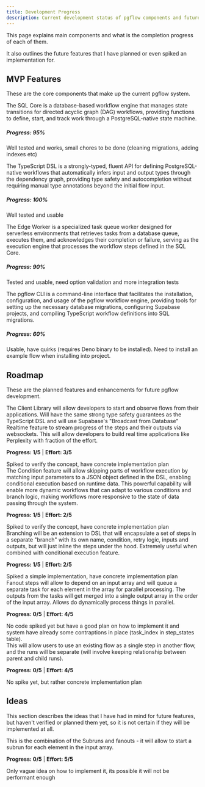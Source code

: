 ```yaml
---
title: Development Progress
description: Current development status of pgflow components and future roadmap
---
```



This page explains main components and what is the completion progress of each of them.

It also outlines the future features that I have planned or even spiked an implementation for.

## MVP Features

These are the core components that make up the current pgflow system.

<Card title="SQL Engine - 95% done" icon="star">
  The SQL Core is a database-based workflow engine that manages state transitions for directed acyclic graph (DAG) workflows, providing functions to define, start, and track work through a PostgreSQL-native state machine.

  ##### Progress: 95%

  Well tested and works, small chores to be done (cleaning migrations, adding indexes etc)
</Card>

<Card title="TypeScript DSL - 100% done" icon="seti:typescript">
  The TypeScript DSL is a strongly-typed, fluent API for defining PostgreSQL-native workflows that automatically infers input and output types through the dependency graph, providing type safety and autocompletion without requiring manual type annotations beyond the initial flow input.

  ##### Progress: 100%

  Well tested and usable
</Card>

<Card title="Edge Worker - 90% done" icon="rocket">
  The Edge Worker is a specialized task queue worker designed for serverless environments that retrieves tasks from a database queue, executes them, and acknowledges their completion or failure, serving as the execution engine that processes the workflow steps defined in the SQL Core.

  ##### Progress: 90%

  Tested and usable, need option validation and more integration tests
</Card>

<Card title="CLI - 60% done" icon="seti:powershell">
  The pgflow CLI is a command-line interface that facilitates the installation, configuration, and usage of the pgflow workflow engine, providing tools for setting up the necessary database migrations, configuring Supabase projects, and compiling TypeScript workflow definitions into SQL migrations.

  ##### Progress: 60%

  Usable, have quirks (requires Deno binary to be installed).
  Need to install an example flow when installing into project.
</Card>

## Roadmap

These are the planned features and enhancements for future pgflow development.

<Card title="Client Library" icon="setting">
  The Client Library will allow developers to start and observe flows from their applications. Will have the same strong type safety guarantees as the TypeScript DSL and will use Supabase's "Broadcast from Database" Realtime feature to stream progress of the steps and their outputs via websockets. This will allow developers to build real time applications like Perplexity with fraction of the effort.

  **Progress: 1/5** | **Effort: 3/5**

  <Aside type="note">
    Spiked to verify the concept, have concrete implementation plan
  </Aside>
</Card>

<Card title="Conditional Execution" icon="random">
  The Condition feature will allow skipping parts of workflow execution by matching input parameters to a JSON object defined in the DSL, enabling conditional execution based on runtime data. This powerful capability will enable more dynamic workflows that can adapt to various conditions and branch logic, making workflows more responsive to the state of data passing through the system.

  **Progress: 1/5** | **Effort: 2/5**

  <Aside type="note">
    Spiked to verify the concept, have concrete implementation plan
  </Aside>
</Card>

<Card title="Branching / Inlined Subflows" icon="right-arrow">
  Branching will be an extension to DSL that will encapsulate a set of steps in a separate "branch" with its own name, condition, retry logic, inputs and outputs, but will just inline the steps under the hood. Extremely useful when combined with conditional execution feature.

  **Progress: 1/5** | **Effort: 2/5**

  <Aside type="note">
    Spiked a simple implementation, have concrete implementation plan
  </Aside>
</Card>

<Card title="Fanout Steps" icon="open-book">
  Fanout steps will allow to depend on an input array and will queue a separate task for each element in the array for parallel processing. The outputs from the tasks will get merged into a single output array in the order of the input array. Allows do dynamically process things in parallel.

  **Progress: 0/5** | **Effort: 4/5**

  <Aside type="note">
    No code spiked yet but have a good plan on how to implement it and system have already some contraptions in place (task_index in step_states table).
  </Aside>
</Card>

<Card title="Subruns (Real Subflows)" icon="puzzle">
  This will allow users to use an existing flow as a single step in another flow, and the runs will be separate (will involve keeping relationship between parent and child runs).

  **Progress: 0/5** | **Effort: 4/5**

  <Aside type="note">
    No spike yet, but rather concrete implementation plan
  </Aside>
</Card>

## Ideas

This section describes the ideas that I have had in mind for future features,
but haven't verified or planned them yet, so it is not certain if they will be implemented at all.

<Card title="Subrun Fanouts" icon="list-format">
  This is the combination of the Subruns and fanouts - it will allow to start a subrun for each element in the input array.

  **Progress: 0/5** | **Effort: 5/5**

  <Aside type="note">
    Only vague idea on how to implement it, its possible it will not be performant enough
  </Aside>
</Card>
